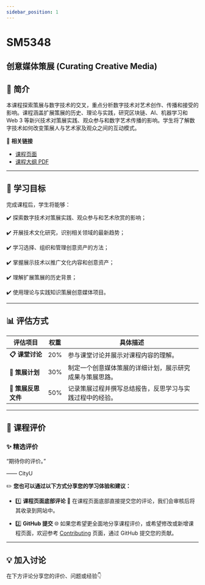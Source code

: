 ```yaml
---
sidebar_position: 1
---
```


# SM5348
## 创意媒体策展 (Curating Creative Media)

## **📘 简介**
本课程探索策展与数字技术的交叉，重点分析数字技术对艺术创作、传播和接受的影响。课程涵盖扩展策展的历史、理论与实践，研究区块链、AI、机器学习和 Web 3 等新兴技术对策展实践、观众参与和数字艺术传播的影响。学生将了解数字技术如何改变策展人与艺术家及观众之间的互动模式。

🔗 **相关链接**
- [课程页面](https://www.cityu.edu.hk/catalogue/pg/202425/course/SM5348.htm)
- [课程大纲 PDF](https://www.cityu.edu.hk/catalogue/pg/202425/course/SM5348.pdf)

---

## **🎯 学习目标**

完成课程后，学生将能够：

✔️ 探索数字技术对策展实践、观众参与和艺术欣赏的影响；

✔️ 开展技术文化研究，识别相关领域的最新趋势；

✔️ 学习选择、组织和管理创意资产的方法；

✔️ 掌握展示技术以推广文化内容和创意资产；

✔️ 理解扩展策展的历史背景；

✔️ 使用理论与实践知识策展创意媒体项目。

---

## **📊 评估方式**

| **评估项目**          | **权重** | **具体描述**                                                                                       |
|----------------------|---------|---------------------------------------------------------------------------------------------------|
| **📋 课堂讨论**       | 20%      | 参与课堂讨论并展示对课程内容的理解。                                                                   |
| **📂 策展计划**       | 30%      | 制定一个创意媒体策展的详细计划，展示研究成果与策展思路。                                                 |
| **📂 策展反思文件**   | 50%      | 记录策展过程并撰写总结报告，反思学习与实践过程中的经验。                                                  |

---

## **💬 课程评价**

### ✨ **精选评价**
<div className={commentStyles.commentBox}>
    <p className={commentStyles.commentText}>
        “期待你的评价。”
    </p>
    <p className={commentStyles.commentAuthor}>—— CityU</p>
</div>

✏️ **您也可以通过以下方式分享您的学习体验和建议：**

- 1️⃣ **课程页面底部评论**
💬 在课程页面底部直接提交您的评论，我们会审核后将其收录到网站中。

- 2️⃣ **GitHub 提交**
🌐 如果您希望更全面地分享课程评价，或希望修改或新增课程页面，欢迎参考 [Contributing](https://penjc.github.io/CityU/contributing) 页面，通过 GitHub 提交您的贡献。

---

## **💡 加入讨论**

在下方评论分享您的评价、问题或经验👇
<Utterances />